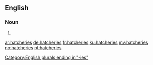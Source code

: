 ==English==

===Noun===
{{head|en|noun plural form}}

# {{plural of|hatchery|lang=en}}

[[Category:English plurals ending in "-ies"]]

[[ar:hatcheries]]
[[de:hatcheries]]
[[fr:hatcheries]]
[[ku:hatcheries]]
[[my:hatcheries]]
[[no:hatcheries]]
[[pt:hatcheries]]